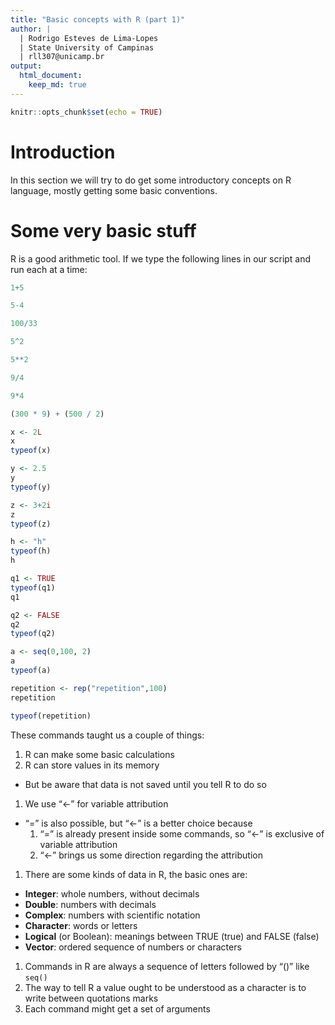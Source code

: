 ```yaml
---
title: "Basic concepts with R (part 1)"
author: |
  | Rodrigo Esteves de Lima-Lopes 
  | State University of Campinas 
  | rll307@unicamp.br
output: 
  html_document:
    keep_md: true
---
```


```r
knitr::opts_chunk$set(echo = TRUE)
```

# Introduction
In this section we will try to do get some introductory concepts on R language, mostly getting some basic conventions. 

# Some very basic stuff

R is a good arithmetic tool. If we type the following lines in our script and run each at a time:


```r
1+5

5-4

100/33

5^2

5**2

9/4

9*4

(300 * 9) + (500 / 2)

x <- 2L
x
typeof(x)

y <- 2.5
y
typeof(y)

z <- 3+2i
z
typeof(z)

h <- "h"
typeof(h)
h

q1 <- TRUE
typeof(q1)
q1

q2 <- FALSE
q2
typeof(q2)

a <- seq(0,100, 2)
a
typeof(a)

repetition <- rep("repetition",100)
repetition

typeof(repetition)
```



These commands taught us a couple of things:

1. R can make some basic calculations
1. R can store values in its memory
  - But be aware that data is not saved until you tell R to do so
1. We use "<-" for variable attribution
  - "=" is also possible, but "<-" is a better choice because
    1. "=" is already present inside some commands, so "<-" is exclusive of variable attribution
    1. "<-" brings us some direction regarding the attribution
1. There are some kinds of data in R, the basic ones are:
  - **Integer**: whole numbers, without decimals
  - **Double**: numbers with decimals
  - **Complex**: numbers with scientific notation
  - **Character**: words or letters
  - **Logical** (or Boolean): meanings between TRUE (true) and FALSE (false)
  - **Vector**: ordered sequence of numbers or characters
1. Commands in R are always a sequence of letters followed by "()" like `seq()`
1. The way to tell R a value ought to be understood as a  character is to write between quotations marks 
1. Each command might get a set of arguments











